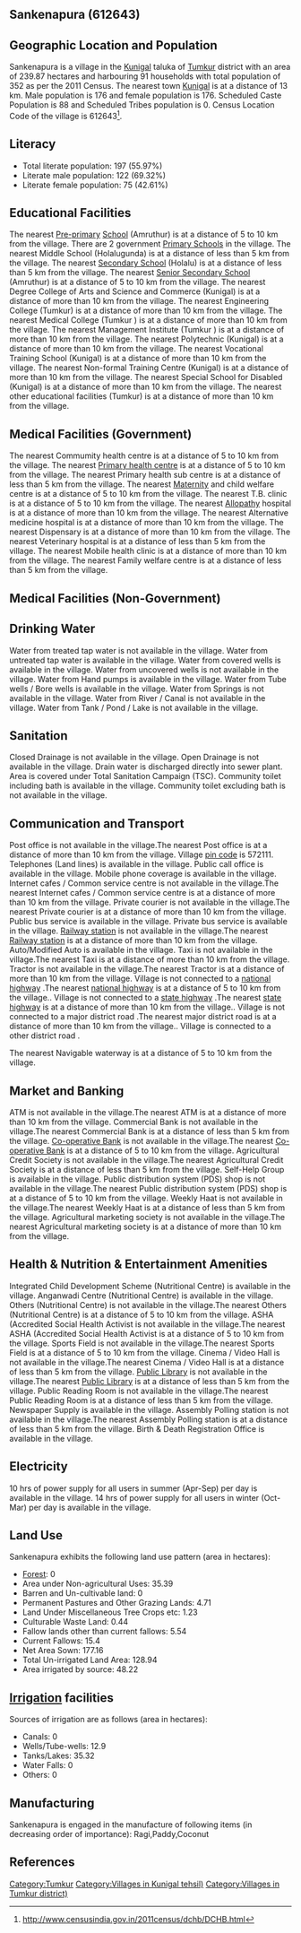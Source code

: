 {{Infobox settlement
| name=Sankenapura
| native_name=
| native_name_lang=
| other_name=
| nickname=
| settlement_type=Village
| image_skyline=
| image_alt=
| image_caption=
| pushpin_map=India Karnataka
| pushpin_label_position=right
| pushpin_map_alt=
| pushpin_map_caption=Location in Karnataka, India
| latd=
| latm=
| lats=
| latNS=
| longd=
| longm=
| longs=
| longEW=
| coordinates_display=inline,title
| subdivision_type=Country
| subdivision_name={{flag|India}}
| subdivision_type1=[[States and territories of India|State]]
| subdivision_name1=Karnataka 
| subdivision_type2=[[List of districts of India|District]]
| subdivision_name2=Tumkur
| subdivision_type3=Tahsil
| subdivision_name3=Kunigal 
| website=
| established_title=<!-- Established -->
| established_date=
| founder=
| named_for=
| government_type=
| governing_body=
| unit_pref=Metric=
| area_footnotes=
| area_rank=
| area_total_km2=2.40
| elevation_footnotes=
| elevation_m=
| population_total=352
| population_as_of=2011
| population_rank=
| population_density_km2=146
| population_demonym=
| population_footnotes=
| demographics_type1=Languages
| demographics1_title1=Official
| demographics1_info1=[[Kannada language|Kannada]]
| timezone1=[[Indian Standard Time|IST]]
| utc_offset1==+5:30
| postal_code_type=[[Postal Index Number|PIN]]
| postal_code=572111
| area_code_type=Telephone code
| area_code=
| registration_plate=
| blank1_name_sec1=Nearest city
| blank1_info_sec1=[[Kunigal]]
| blank2_name_sec1=[[Human sex ratio|Sex ratio]]
| blank2_info_sec1=1000 [[male|♂]]/[[female|♀]]
| blank3_name_sec1=Literacy
| blank3_info_sec1=55.97%
| blank1_name_sec2=[[2011 Census of India|2011 census]] code
| blank1_info_sec2=612643
| footnotes=
}}

== Sankenapura (612643) ==

== Geographic Location and Population ==

Sankenapura is a village in the [[Kunigal ]] taluka of [[Tumkur]] district with an area of 239.87 hectares and harbouring 91 households with total population of 352 as per the 2011 Census. The nearest town [[Kunigal]] is at a distance of 13 km. Male population is 176 and female population is 176. Scheduled Caste Population is 88 and Scheduled Tribes population is 0. Census Location Code of the village is 612643<ref>http://www.censusindia.gov.in/2011census/dchb/DCHB.html</ref>.


== Literacy ==  
* Total literate population: 197 (55.97%)
* Literate male population: 122 (69.32%)
* Literate female population: 75 (42.61%)


== Educational Facilities ==  
The nearest [[Pre-primary]] [[School]] (Amruthur) is at a distance of 5 to 10 km from the village.
There are 2 government [[Primary School]]s in the village.
The nearest Middle School (Holalugunda) is at a distance of less than 5 km from the village.
The nearest [[Secondary School]] (Holalu) is at a distance of less than 5 km from the village.
The nearest [[Senior Secondary School]] (Amruthur) is at a distance of 5 to 10 km from the village.
The nearest Degree College of Arts and Science and Commerce (Kunigal) is at a distance of more than 10 km from the village.
The nearest Engineering College (Tumkur) is at a distance of more than 10 km from the village.
The nearest Medical College (Tumkur ) is at a distance of more than 10 km from the village.
The nearest Management Institute (Tumkur ) is at a distance of more than 10 km from the village.
The nearest Polytechnic (Kunigal) is at a distance of more than 10 km from the village.
The nearest Vocational Training School (Kunigal) is at a distance of more than 10 km from the village.
The nearest Non-formal Training Centre (Kunigal) is at a distance of more than 10 km from the village.
The nearest Special School for Disabled (Kunigal) is at a distance of more than 10 km from the village.
The nearest other educational facilities (Tumkur) is at a distance of more than 10 km from the village.


== Medical Facilities (Government) ==
The nearest Commumity health centre is at a distance of 5 to 10 km from the village.
The nearest [[Primary health centre]] is at a distance of 5 to 10 km from the village.
The nearest Primary health sub centre is at a distance of less than 5 km from the village.
The nearest [[Maternity]] and child welfare centre is at a distance of 5 to 10 km from the village.
The nearest T.B. clinic is at a distance of 5 to 10 km from the village.
The nearest [[Allopathy]] hospital is at a distance of more than 10 km from the village.
The nearest Alternative medicine hospital is at a distance of more than 10 km from the village.
The nearest Dispensary is at a distance of more than 10 km from the village.
The nearest Veterinary hospital is at a distance of less than 5 km from the village.
The nearest Mobile health clinic is at a distance of more than 10 km from the village.
The nearest Family welfare centre is at a distance of less than 5 km from the village.


== Medical Facilities (Non-Government) ==











== Drinking Water ==
Water from treated tap water is not available in the village.
Water from untreated tap water is available in the village.
Water from covered wells is available in the village.
Water from uncovered wells is not available in the village.
Water from Hand pumps is available in the village.
Water from Tube wells / Bore wells is available in the village.
Water from Springs is not available in the village.
Water from River / Canal is not available in the village.
Water from Tank / Pond / Lake is not available in the village.


== Sanitation ==
Closed Drainage is not available in the village.
Open Drainage is not available in the village.
Drain water is discharged directly into sewer plant.
Area is covered under Total Sanitation Campaign (TSC).
Community toilet including bath is available in the village.
Community toilet excluding bath is not available in the village.


== Communication and Transport ==
Post office is not available in the village.The nearest Post office is at a distance of more than 10 km from the village.
Village [[pin code]] is 572111.
Telephones (Land lines) is available in the village.
Public call office is available in the village.
Mobile phone coverage is available in the village.
Internet cafes / Common service centre is not available in the village.The nearest Internet cafes / Common service centre is at a distance of more than 10 km from the village.
Private courier is not available in the village.The nearest Private courier is at a distance of more than 10 km from the village.
Public bus service is available in the village.
Private bus service is available in the village.
[[Railway station]] is not available in the village.The nearest [[Railway station]] is at a distance of more than 10 km from the village.
Auto/Modified Auto is available in the village.
Taxi is not available in the village.The nearest Taxi is at a distance of more than 10 km from the village.
Tractor is not available in the village.The nearest Tractor is at a distance of more than 10 km from the village.
Village is not connected to a [[national highway]] .The nearest [[national highway]] is at a distance of 5 to 10 km from the village..
Village is not connected to a [[state highway]] .The nearest [[state highway]] is at a distance of more than 10 km from the village..
Village is not connected to a major district road   .The nearest major district road   is at a distance of more than 10 km from the village..
Village is connected to a other district road  .



The nearest Navigable waterway is at a distance of 5 to 10 km from the village.



== Market and Banking ==
ATM is not available in the village.The nearest ATM is at a distance of more than 10 km from the village.
Commercial Bank is not available in the village.The nearest Commercial Bank is at a distance of less than 5 km from the village.
[[Co-operative Bank]] is not available in the village.The nearest [[Co-operative Bank]] is at a distance of 5 to 10 km from the village.
Agricultural Credit Society is not available in the village.The nearest Agricultural Credit Society is at a distance of less than 5 km from the village.
Self-Help Group is available in the village.
Public distribution system (PDS) shop is not available in the village.The nearest Public distribution system (PDS) shop is at a distance of 5 to 10 km from the village.
Weekly Haat is not available in the village.The nearest Weekly Haat is at a distance of less than 5 km from the village.
Agricultural marketing society is not available in the village.The nearest Agricultural marketing society is at a distance of more than 10 km from the village.


== Health & Nutrition & Entertainment Amenities ==
Integrated Child Development Scheme (Nutritional Centre) is available in the village.
Anganwadi Centre (Nutritional Centre) is available in the village.
Others (Nutritional Centre) is not available in the village.The nearest Others (Nutritional Centre) is at a distance of 5 to 10 km from the village.
ASHA (Accredited Social Health Activist is not available in the village.The nearest ASHA (Accredited Social Health Activist is at a distance of 5 to 10 km from the village.
Sports Field is not available in the village.The nearest Sports Field is at a distance of 5 to 10 km from the village.
Cinema / Video Hall is not available in the village.The nearest Cinema / Video Hall is at a distance of less than 5 km from the village.
[[Public Library]] is not available in the village.The nearest [[Public Library]] is at a distance of less than 5 km from the village.
Public Reading Room is not available in the village.The nearest Public Reading Room is at a distance of less than 5 km from the village.
Newspaper Supply is available in the village.
Assembly Polling station is not available in the village.The nearest Assembly Polling station is at a distance of less than 5 km from the village.
Birth & Death Registration Office is available in the village.


== Electricity ==






10 hrs of power supply for all users in summer (Apr-Sep) per day is available in the village.
14 hrs of power supply for all users in winter (Oct-Mar) per day is available in the village.


== Land Use ==
Sankenapura exhibits the following land use pattern (area in hectares):
* [[Forest]]: 0
* Area under Non-agricultural Uses: 35.39
* Barren and Un-cultivable land: 0
* Permanent Pastures and Other Grazing Lands: 4.71
* Land Under Miscellaneous Tree Crops etc: 1.23
* Culturable Waste Land: 0.44
* Fallow lands other than current fallows: 5.54
* Current Fallows: 15.4
* Net Area Sown: 177.16
* Total Un-irrigated Land Area: 128.94
* Area irrigated by source: 48.22


== [[Irrigation]] facilities ==
Sources of irrigation are as follows (area in hectares):
* Canals: 0
* Wells/Tube-wells: 12.9
* Tanks/Lakes: 35.32
* Water Falls: 0
* Others: 0


== Manufacturing ==
Sankenapura is engaged in the manufacture of following items (in decreasing order of importance): Ragi,Paddy,Coconut


[[Category:Tumkur]]
[[Category:Villages in Kunigal  tehsil)]]
[[Category:Villages in Tumkur district)]]


== References ==
{{Reflist}}


